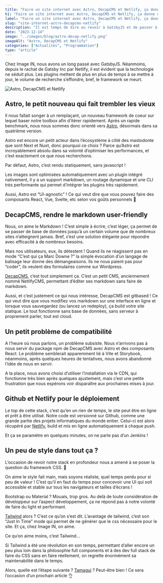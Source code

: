 ```yaml
---
title: "Faire un site internet avec Astro, DecapCMS et Netlify, ça donne quoi ?"
h1: "Faire un site internet avec Astro, DecapCMS et Netlify, ça donne quoi ?"
label: "Faire un site internet avec Astro, DecapCMS et Netlify, ça donne quoi ?"
slug: "site-internet-astro-decapcms-netlify"
description: "Il est temps de dire au revoir à GatsbyJS et de passer à autre chose. Nos premiers retours sur Astro, DecapCMS et Netlify. Et un peu de Tailwind pour le style ?"
date: "2023-12-14"
image: "../images/blog/astro-decap-netlify.png"
imageAlt: "Astro, DecapCMS et Netlify"
categories: ["Actualités", "Programmation"]
type: "article"
---
```


Chez Image IN, nous avons un long passé avec GatsbyJS. Néanmoins, depuis le rachat de Gatsby Inc par Netlify, il est évident que la technologie ne séduit plus. Les plugins mettent de plus en plus de temps à se mettre à jour, le volume de recherche s’effondre, bref, le framework se meurt.

![Astro, DecapCMS et Netlify](../images/blog/astro-decap-netlify.png)

## Astro, le petit nouveau qui fait trembler les vieux

Il nous fallait songer à un remplaçant, un nouveau framework de coeur sur lequel baser notre toolbox afin d’itérer rapidement. Après un rapide benchmark, nous nous sommes donc orienté vers [Astro](https://astro.build/), désormais dans sa quatrième version.

Astro est encore un petit acteur dans l’écosystème à côté des mastodonte que sont Next et Nuxt, donc pourquoi ce choix ? Parce qu’Astro est incroyablement absolu dans sa volonté d’optimiser les performances, et c’est exactement ce que nous recherchons.

Par défaut, Astro, c’est rendu statiquement, sans javascript !

Les images sont optimisées automatiquement avec un plugin intégré nativement, il y a un support markdown, un routage dynamique et une CLI très performante qui permet d’intégrer les plugins très rapidement.

Aussi, Astro est “UI-agnostic” ! Ce qui veut dire que vous pouvez faire des composants React, Vue, Svelte, etc selon vos goûts personnels 🤌

## DecapCMS, rendre le markdown user-friendly

Nous, on aime le Markdown ! C’est simple à écrire, c’est léger, ça permet de se passer de base de données jusqu’à un certain volume que de nombreux sites n’atteignent jamais. Bref, c’est une solution élégante pour répondre avec efficacité à de nombreux besoins.

Mais nos utilisateurs, eux, ils détestent ! Quand ils ne réagissent pas en mode “C’est qui ça Marc Downe ?” la simple évocation d’un langage de balisage leur donne des démangeaisons. Ils ne nous paient pas pour “coder”, ils veulent des formulaires comme sur Wordpress.

[DecapCMS](https://decapcms.org/), c’est tout simplement ça. C’est un petit CMS, anciennement nommé NetlifyCMS, permettant d’éditer ses markdown sans faire de markdown.

Aussi, et c’est justement ce qui nous intéresse, DecapCMS est gitbased ! Ce qui veut dire que vous modifiez vos markdown sur une interface en ligne et lorsque vous sauvegardez (ou lancez un redeploy), ça build votre site statique. Le tout fonctionne sans base de données, sans serveur à proprement parler, tout est cloud.

## Un petit problème de compatibilité

A l’heure où nous parlons, un problème subsiste. Nous n’arrivons pas à nous servir du package npm de DecapCMS avec Astro et des composants React. Le problème semblerait apparemment lié à Vite et Storybook, néanmoins, après quelques heures de tentatives, nous avons abandonné l’idée de nous en servir.

A la place, nous avons choisi d’utiliser l’installation via le CDN, qui fonctionne très bien après quelques ajustement, mais c’est une petite frustration que nous espérons voir disparaître aux prochaines mises à jour.

## Github et Netlify pour le déploiement

Le top de cette stack, c’est qu’en un rien de temps, le site peut être en ligne et prêt à être utilisé. Notre code est versionné sur Github, comme une grande partie des projets informatiques du monde entier. Celui-ci est alors récupéré par [Netlify](https://www.netlify.com/), build et mis en ligne automatiquement à chaque push.

Et ça se paramètre en quelques minutes, on ne parle pas d’un Jenkins !

## Un peu de style dans tout ça ?

L’occasion de revoir notre stack en profondeur nous a amené à se poser la question du framework CSS. 🤔

On aime le style fait main, mais soyons réaliste, quel temps perdu pour si peu de valeur ! C’est qu’il en faut du temps pour concevoir une UI qui soit accessible et stable sur tous les navigateurs et tailles d’écrans !

Bootstrap ou Material ? Mouais, trop gros. Au delà de toute considération de développeur sur l’aspect développement, ça ne répond pas à notre volonté de faire du light et performant.

[Tailwind](https://tailwindcss.com/) alors ? C’est ce qu’on s’est dit. L’avantage de tailwind, c’est son “Just In Time” mode qui permet de ne générer que le css nécessaire pour le site. Et ça, chez Image IN, on aime.

Ce qu’on aime moins, c’est Tailwind…

Si Tailwind a été une révolution en son temps, permettant d’aller encore un peu plus loin dans la philosophie full components et à des dev full stack de faire du CSS sans en faire réellement, on regrette énormément sa maintenabilité dans le temps.

Alors, quelle est l’étape suivante ? [Tamagui](https://tamagui.dev/) ? Peut-être bien ! Ce sera l’occasion d’un prochain article 👌